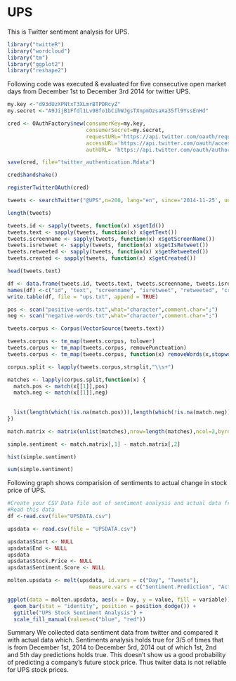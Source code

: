 UPS
========================================================

This is Twitter sentiment analysis for UPS.

```r
library("twitteR")
library("wordcloud")
library("tm")
library("ggplot2")
library("reshape2")
```
Following code was executed & evaluated for five consecutive open market days from December 1st to December 3rd 2014 for twitter UPS.
```r
my.key <-"d93dUzXPNtxT3XLmrBTPDRcyZ"
my.secret <-"A9JijB1Ffdl1Lv98fo1bCihWJgsTXnpmOzsaXa35fl9YssEnHd"

cred <- OAuthFactory$new(consumerKey=my.key,
                         consumerSecret=my.secret,
                         requestURL='https://api.twitter.com/oauth/request_token',
                         accessURL='https://api.twitter.com/oauth/access_token',
                         authURL= 'https://api.twitter.com/oauth/authorize')

save(cred, file="twitter_authentication.Rdata")

cred$handshake()

registerTwitterOAuth(cred)

tweets <- searchTwitter("@UPS",n=200, lang="en", since='2014-11-25', until='2014-11-26')

length(tweets)

tweets.id <- sapply(tweets, function(x) x$getId())
tweets.text <- sapply(tweets, function(x) x$getText())
tweets.screenname <- sapply(tweets, function(x) x$getScreenName())
tweets.isretweet <- sapply(tweets, function(x) x$getIsRetweet())
tweets.retweeted <- sapply(tweets, function(x) x$getRetweeted())
tweets.created <- sapply(tweets, function(x) x$getCreated())

head(tweets.text)

df <- data.frame(tweets.id, tweets.text, tweets.screenname, tweets.isretweet, tweets.retweeted, tweets.created)
names(df) <-c("id", "text", "screenname", "isretweet", "retweeted", "created")
write.table(df, file = "ups.txt", append = TRUE)

pos <- scan("positive-words.txt",what="character",comment.char=";")
neg <- scan("negative-words.txt",what="character",comment.char=";")

tweets.corpus <- Corpus(VectorSource(tweets.text))

tweets.corpus <- tm_map(tweets.corpus, tolower) 
tweets.corpus <- tm_map(tweets.corpus, removePunctuation)
tweets.corpus <- tm_map(tweets.corpus, function(x) removeWords(x,stopwords()))

corpus.split <- lapply(tweets.corpus,strsplit,"\\s+")

matches <- lapply(corpus.split,function(x) {
  match.pos <- match(x[[1]],pos)
  match.neg <- match(x[[1]],neg) 
  
  
  list(length(which(!is.na(match.pos))),length(which(!is.na(match.neg))))
})

match.matrix <- matrix(unlist(matches),nrow=length(matches),ncol=2,byrow=T)

simple.sentiment <- match.matrix[,1] - match.matrix[,2]

hist(simple.sentiment)

sum(simple.sentiment)
```

Following graph shows comparision of sentiments to actual change in stock price of UPS.

```r
#Create your CSV Data file out of sentiment analysis and actual data from
#Read this data
df <-read.csv(file="UPSDATA.csv")

upsdata <- read.csv(file = "UPSDATA.csv")

upsdata$Start <- NULL
upsdata$End <- NULL
upsdata
upsdata$Stock.Price <- NULL
upsdata$Sentiment.Score <- NULL

molten.upsdata <- melt(upsdata, id.vars = c("Day", "Tweets"), 
                          measure.vars = c("Sentiment.Prediction", "Actual"))

ggplot(data = molten.upsdata, aes(x = Day, y = value, fill = variable)) +
  geom_bar(stat = "identity", position = position_dodge()) + 
  ggtitle("UPS Stock Sentiment Analysis") +
  scale_fill_manual(values=c("blue", "red"))


```

Summary
We collected data sentiment data from twitter and compared it with actual data which. Sentiments analysis holds true for 3/5 of times that is from December 1st, 2014 to December 5rd, 2014 out of which 1st, 2nd and 5th day predictions holds true. This doesn't show us a good probability of predicting a company's future stock price. Thus twiter data is not reliable for UPS stock prices. 